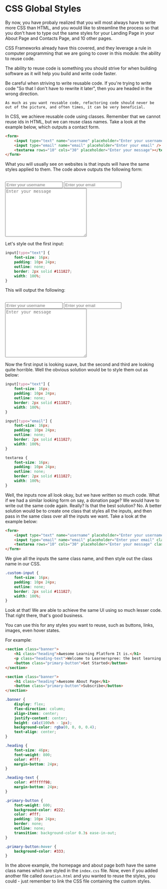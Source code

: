 
# CSS Global Styles

By now, you have probaly realized that you will most always have to write more CSS than HTML, and you would like to streamline the process so that you don't have to type out the same styles for your Landing Page in your About Page and Contacts Page, and 10 other pages.

CSS Frameworks already have this covered, and they leverage a rule in computer programming that we are going to cover in this module: the ability to reuse code.

The ability to reuse code is something you should strive for when building software as it will help you build and write code faster.

<Callout type="warning">
    Be careful when striving to write reusable code. If you're trying to write code "So that I don't have to rewrite it later", then you are headed in the wrong direction.

    As much as you want reusable code, refactoring code should never be out of the picture, and often times, it can be very beneficial.
</Callout>

In CSS, we achieve reusable code using classes. Remember that we cannot reuse ids in HTML, but we can reuse class names. Take a look at the example below, which outputs a contact form.

```html filename="contact-us.html" copy
<form>
    <input type="text" name="username" placeholder="Enter your username" />
    <input type="email" name="email" placeholder="Enter your email" />
    <textarea rows="10" cols="30" placeholder="Enter your message"></textarea>
</form>
```

What you will usually see on websites is that inputs will have the same styles applied to them. The code above outputs the following form:

<br />
<form className="bg-zinc-800 p-8 rounded-lg">
    <input type="text" name="username" placeholder="Enter your username" />
    <input type="email" name="email" placeholder="Enter your email" />
    <textarea rows="10" cols="30" placeholder="Enter your message"></textarea>
</form>

Let's style out the first input:

```css filename="contacts-us.css" copy
input[type="text"] {
    font-size: 16px;
    padding: 10px 24px;
    outline: none;
    border: 2px solid #111827;
    width: 100%;
}
```

This will output the following:

<br />
<form className="bg-zinc-800 p-8 rounded-lg">
    <input type="text" name="username" placeholder="Enter your username" className="text-base py-2 px-6 outline-none border-2 border-[#111827] w-full" />
    <input type="email" name="email" placeholder="Enter your email" />
    <textarea rows="10" cols="30" placeholder="Enter your message"></textarea>
</form>

Now the first input is looking suave, but the second and third are looking quite horrible. Well the obvious solution would be to style them out as below:

```css filename="contacts-us.css" copy
input[type="text"] {
    font-size: 16px;
    padding: 10px 24px;
    outline: none;
    border: 2px solid #111827;
    width: 100%;
}

input[type="email"] {
    font-size: 16px;
    padding: 10px 24px;
    outline: none;
    border: 2px solid #111827;
    width: 100%;
}

textarea {
    font-size: 16px;
    padding: 10px 24px;
    outline: none;
    border: 2px solid #111827;
    width: 100%;
}
```

Well, the inputs now all look okay, but we have written so much code. What if we had a similar looking form on say, a donation page? We would have to write out the same code again. Really? Is that the best solution? No. A better solution would be to create one class that styles all the inputs, and then pass in the same class over all the inputs we want. Take a look at the example below:

```html filename="contact-us.html" copy
<form>
    <input type="text" name="username" placeholder="Enter your username" class="custom-input" />
    <input type="email" name="email" placeholder="Enter your email" class="custom-input" />
    <textarea rows="10" cols="30" placeholder="Enter your message" class="custom-input"></textarea>
</form>
```

We give all the inputs the same class name, and then style out the class name in our CSS.

```css filename="contacts-us.css" copy
.custom-input {
    font-size: 16px;
    padding: 10px 24px;
    outline: none;
    border: 2px solid #111827;
    width: 100%;
}
```

Look at that! We are able to achieve the same UI using so much lesser code. That right there, that's good business.

You can use this for any styles you want to reuse, such as buttons, links, images, even hover states.

For example:

```html filename="index.html" copy
<section class="banner">
    <h1 class="heading">Awesome Learning Platform It is.</h1>
    <p class="heading-text">Welcome to Learnerspree: the best learning platform in the entire universe.</p>
    <button class="primary-button">Get Started</button>
</section>
```

```html filename="about.html" copy
<section class="banner">
    <h1 class="heading">Awesome About Page</h1>
    <button class="primary-button">Subscribe</button>
</section>
```

```css filename="index.css" copy
.banner {
    display: flex;
    flex-direction: column;
    align-items: center;
    justify-content: center;
    height: calc(100vh - 1px);
    background-color: rgba(0, 0, 0, 0.4);
    text-align: center;
}

.heading {
    font-size: 46px;
    font-weight: 800;
    color: #fff;
    margin-bottom: 24px;
}

.heading-text {
    color: #ffffff98;
    margin-bottom: 24px;
}

.primary-button {
    font-weight: 600;
    background-color: #222;
    color: #fff;
    padding: 10px 24px;
    border: none;
    outline: none;
    transition: background-color 0.3s ease-in-out;
}

.primary-button:hover {
    background-color: #333;
}
```

In the above example, the homepage and about page both have the same class names which are styled in the `index.css` file. Now, even if you added another file called `donation.html` and you wanted to reuse the styles, you could - just remember to link the CSS file containing the custom styles.